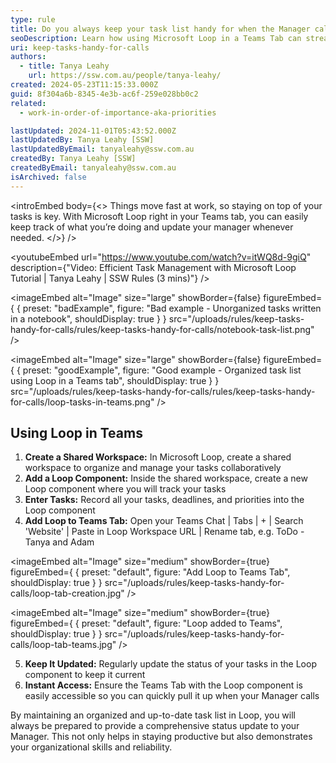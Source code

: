 ```yaml
---
type: rule
title: Do you always keep your task list handy for when the Manager calls?
seoDescription: Learn how using Microsoft Loop in a Teams Tab can streamline your task management and keep you organized.
uri: keep-tasks-handy-for-calls
authors:
  - title: Tanya Leahy
    url: https://ssw.com.au/people/tanya-leahy/
created: 2024-05-23T11:15:33.000Z
guid: 8f304a6b-8345-4e3b-ac6f-259e028bb0c2
related:
  - work-in-order-of-importance-aka-priorities

lastUpdated: 2024-11-01T05:43:52.000Z
lastUpdatedBy: Tanya Leahy [SSW]
lastUpdatedByEmail: tanyaleahy@ssw.com.au
createdBy: Tanya Leahy [SSW]
createdByEmail: tanyaleahy@ssw.com.au
isArchived: false
---
```


<introEmbed
  body={<>
Things move fast at work, so staying on top of your tasks is key. With Microsoft Loop right in your Teams tab, you can easily keep track of what you’re doing and update your manager whenever needed.
  </>}
/>

<youtubeEmbed url="https://www.youtube.com/watch?v=itWQ8d-9giQ" description={"Video: Efficient Task Management with Microsoft Loop Tutorial | Tanya Leahy | SSW Rules (3 mins)"} />

<imageEmbed
  alt="Image"
  size="large"
  showBorder={false}
  figureEmbed={ {
    preset: "badExample",
    figure: "Bad example - Unorganized tasks written in a notebook",
    shouldDisplay: true
  } }
  src="/uploads/rules/keep-tasks-handy-for-calls/rules/keep-tasks-handy-for-calls/notebook-task-list.png"
/>


<imageEmbed
  alt="Image"
  size="large"
  showBorder={false}
  figureEmbed={ {
    preset: "goodExample",
    figure: "Good example - Organized task list using Loop in a Teams tab",
    shouldDisplay: true
  } }
  src="/uploads/rules/keep-tasks-handy-for-calls/rules/keep-tasks-handy-for-calls/loop-tasks-in-teams.png"
/>


## Using Loop in Teams

1. **Create a Shared Workspace:** In Microsoft Loop, create a shared workspace to organize and manage your tasks collaboratively
2. **Add a Loop Component:** Inside the shared workspace, create a new Loop component where you will track your tasks
3. **Enter Tasks:** Record all your tasks, deadlines, and priorities into the Loop component
4. **Add Loop to Teams Tab:** Open your Teams Chat | Tabs | + | Search 'Website' | Paste in Loop Workspace URL | Rename tab, e.g. ToDo - Tanya and Adam

<imageEmbed
  alt="Image"
  size="medium"
  showBorder={true}
  figureEmbed={ {
    preset: "default",
    figure: "Add Loop to Teams Tab",
    shouldDisplay: true
  } }
  src="/uploads/rules/keep-tasks-handy-for-calls/loop-tab-creation.jpg"
/>


<imageEmbed
  alt="Image"
  size="medium"
  showBorder={true}
  figureEmbed={ {
    preset: "default",
    figure: "Loop added to Teams",
    shouldDisplay: true
  } }
  src="/uploads/rules/keep-tasks-handy-for-calls/loop-tab-teams.jpg"
/>


5. **Keep It Updated:** Regularly update the status of your tasks in the Loop component to keep it current
6. **Instant Access:** Ensure the Teams Tab with the Loop component is easily accessible so you can quickly pull it up when your Manager calls

By maintaining an organized and up-to-date task list in Loop, you will always be prepared to provide a comprehensive status update to your Manager. This not only helps in staying productive but also demonstrates your organizational skills and reliability.
